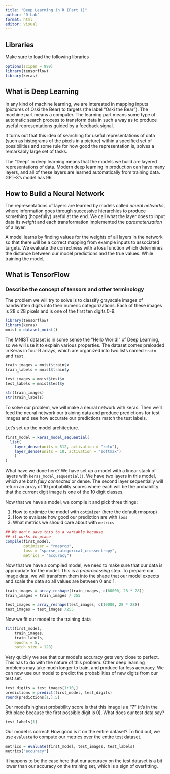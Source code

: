 ```yaml
---
title: "Deep Learning in R (Part 1)"
author: "D-Lab"
format: html
editor: visual
---
```


## Libraries 

Make sure to load the following libraries

```r
options(scipen = 999)
library(tensorflow)
library(keras)
```

## What is Deep Learning 

In any kind of machine learning, we are interested in mapping inputs (pictures of Oski the Bear) to targets (the label "Oski the Bear"). The machine part means a computer. The learning part means some type of automatic search process to transform data in such a way as to produce useful representations guided by a feedback signal.

It turns out that this idea of searching for useful representations of data (such as histograms of the pixels in a picture) within a specified set of possibilities and some rule for how good the representation is, solves a remarkably large set of tasks.

The "Deep" in deep learning means that the models we build are layered representations of data. Modern deep learning in production can have many layers, and all of these layers are learned automatically from training data. GPT-3's model has 96.

## How to Build a Neural Network

The representations of layers are learned by models called *neural networks*, where information goes through successive hierarchies to produce something (hopefully) useful at the end. We call what the layer does to input data its *weight* and each transformation implemented the *paramaterization* of a layer.

A model learns by finding values for the weights of all layers in the network so that there will be a correct mapping from example inputs to associated targets. We evaluate the correctness with a loss function which determines the distance between our model predictions and the true values. While training the model,

## What is TensorFlow 

### Describe the concept of tensors and other terminology 

The problem we will try to solve is to classify grayscale images of handwritten digits into their numeric categorizations. Each of these images is 28 x 28 pixels and is one of the first ten digits 0-9.

```r
library(tensorflow)
library(keras)
mnist = dataset_mnist()
```

The MNIST dataset is in some sense the "Hello World!" of Deep Learning, so we will use it to explain various properties. The dataset comes preloaded in Keras in four R arrays, which are organized into two lists named `train` and `test`.

```r
train_images = mnist$train$x
train_labels = mnist$train$y

test_images = mnist$test$x
test_labels = mnist$test$y

str(train_images)
str(train_labels)
```

To solve our problem, we will make a neural network with keras. Then we'll feed the neural network our training data and produce predictions for test images and see how accurate our predictions match the test labels.

Let's set up the model architecture.

```r
first_model = keras_model_sequential(
  list(
    layer_dense(units = 512, activation = "relu"),
    layer_dense(units = 10, activation = "softmax")
    )
)
```

What have we done here? We have set up a model with a linear stack of layers with `keras_model_sequential()`. We have two layers in this model, which are both *fully connected* or dense. The second layer sequentially will return an array of 10 probability scores where each will be the probability that the current digit image is one of the 10 digit classes.

Now that we have a model, we compile it and pick three things:

1.  How to optimize the model with `optimizer` (here the default rmsprop)
2.  How to evaluate how good our prediction are with `loss`
3.  What metrics we should care about with `metrics`

```r
## We don't save this to a variable because 
## it works in place
compile(first_model,
        optimizer = "rmsprop",
        loss = "sparse_categorical_crossentropy",
        metrics = "accuracy")
```

Now that we have a compiled model, we need to make sure that our data is appropriate for the model. This is a *preprocessing* step. To prepare our image data, we will transform them into the shape that our model expects and scale the data so all values are between 0 and 1.

```r
train_images = array_reshape(train_images, c(60000, 28 * 28))
train_images = train_images / 255 

test_images = array_reshape(test_images, c(10000, 28 * 28))
test_images = test_images /255 
```

Now we fit our model to the training data

```r
fit(first_model, 
    train_images, 
    train_labels, 
    epochs = 5,
    batch_size = 128)
```

Very quickly we see that our model's accuracy gets very close to perfect. This has to do with the nature of this problem. Other deep learning problems may take much longer to train, and produce far less accuracy. We can now use our model to predict the probabilities of new digits from our test set.

```r
test_digits = test_images[1:10,]
predictions = predict(first_model, test_digits)
round(predictions[1,],5)
```

Our model's highest probability score is that this image is a "7" (it's in the 8th place because the first possible digit is 0). What does our test data say?

```r
test_labels[1]
```

Our model is correct! How good is it on the entire dataset? To find out, we use `evaluate` to compute our metrics over the entire test dataset.

```r
metrics = evaluate(first_model, test_images, test_labels)
metrics["accuracy"]
```

It happens to be the case here that our accuracy on the test dataset is a bit lower than our accuracy on the training set, which is a sign of overfitting.
